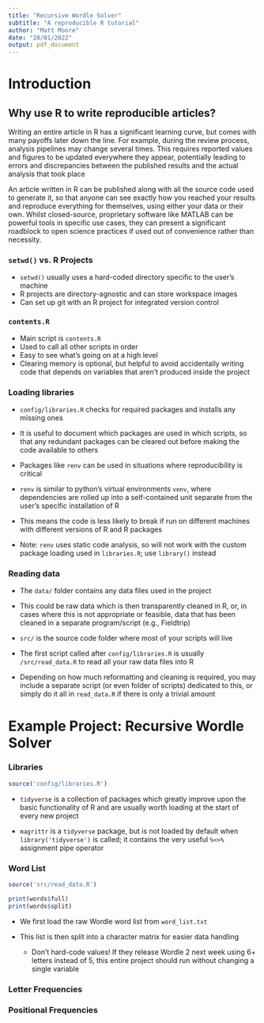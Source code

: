 ```yaml
---
title: "Recursive Wordle Solver"
subtitle: "A reproducible R tutorial"
author: "Matt Moore"
date: "28/01/2022"
output: pdf_document
---
```


# Introduction

## Why use R to write reproducible articles?

Writing an entire article in R has a significant learning curve, but comes with many payoffs later down the line. For example, during the review process, analysis pipelines may change several times. This requires reported values and figures to be updated everywhere they appear, potentially leading to errors and discrepancies between the published results and the actual analysis that took place

An article written in R can be published along with all the source code used to generate it, so that anyone can see exactly how you reached your results and reproduce everything for themselves, using either your data or their own. Whilst closed-source, proprietary software like MATLAB can be powerful tools in specific use cases, they can present a significant roadblock to open science practices if used out of convenience rather than necessity.

### `setwd()` vs. R Projects

-   `setwd()` usually uses a hard-coded directory specific to the user's machine
-   R projects are directory-agnostic and can store workspace images
-   Can set up git with an R project for integrated version control

### `contents.R`

-   Main script is `contents.R`
-   Used to call all other scripts in order
-   Easy to see what's going on at a high level
-   Clearing memory is optional, but helpful to avoid accidentally writing code that depends on variables that aren't produced inside the project

### Loading libraries

-   `config/libraries.R` checks for required packages and installs any missing ones

-   It is useful to document which packages are used in which scripts, so that any redundant packages can be cleared out before making the code available to others

-   Packages like `renv` can be used in situations where reproducibility is critical

-   `renv` is similar to python's virtual environments `venv`, where dependencies are rolled up into a self-contained unit separate from the user's specific installation of R

-   This means the code is less likely to break if run on different machines with different versions of R and R packages

-   Note: `renv` uses static code analysis, so will not work with the custom package loading used in `libraries.R`; use `library()` instead

### Reading data

-   The `data/` folder contains any data files used in the project

-   This could be raw data which is then transparently cleaned in R, or, in cases where this is not appropriate or feasible, data that has been cleaned in a separate program/script (e.g., Fieldtrip)

-   `src/` is the source code folder where most of your scripts will live

-   The first script called after `config/libraries.R` is usually `/src/read_data.R` to read all your raw data files into R

-   Depending on how much reformatting and cleaning is required, you may include a separate script (or even folder of scripts) dedicated to this, or simply do it all in `read_data.R` if there is only a trivial amount

# Example Project: Recursive Wordle Solver

### Libraries

```r
source('config/libraries.R')

```

-    `tidyverse` is a collection of packages which greatly improve upon the basic functionality of R and are usually worth loading at the start of every new project

-   `magrittr` is a `tidyverse` package, but is not loaded by default when `library('tidyverse')` is called; it contains the very useful `%<>%` assignment pipe operator

### Word List

```r
source('src/read_data.R')

print(words$full)
print(words$split)

```

-   We first load the raw Wordle word list from `word_list.txt`

-   This list is then split into a character matrix for easier data handling

    -   Don't hard-code values! If they release Wordle 2 next week using 6+ letters instead of 5, this entire project should run without changing a single variable

### Letter Frequencies

### Positional Frequencies
